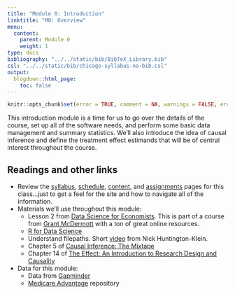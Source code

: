 ```yaml
---
title: "Module 0: Introduction"
linktitle: "M0: Overview"
menu:
  content:
    parent: Module 0
    weight: 1
type: docs
bibliography: "../../static/bib/BibTeX_Library.bib"
csl: "../../static/bib/chicago-syllabus-no-bib.csl"
output:
  blogdown::html_page:
    toc: false
---
```


```r
knitr::opts_chunk$set(error = TRUE, comment = NA, warnings = FALSE, errors = FALSE, messages = FALSE, tidy = FALSE, echo = FALSE)
```

This introduction module is a time for us to go over the details of the course, set up all of the software needs, and perform some basic data management and summary statistics. We'll also introduce the idea of causal inference and define the treatment effect estimands that will be of central interest throughout the course.

## Readings and other links

- Review the [syllabus](/syllabus/), [schedule](/schedule/), [content](/content/), and [assignments](/assignment/) pages for this class...just to get a feel for the site and how to navigate all of the information.
- <i class="fas fa-book"></i> Materials we'll use throughout this module:
    - Lesson 2 from [Data Science for Economists](https://github.com/uo-ec607/lectures). This is part of a course from [Grant McDermott](https://grantmcdermott.com/) with a ton of great online resources.
    - [R for Data Science](https://r4ds.had.co.nz/)
    - Understand filepaths. Short [video](https://youtu.be/NG7Y0kkGR8g) from Nick Huntington-Klein.
    - Chapter 5 of [Causal Inference: The Mixtape](https://mixtape.scunning.com/)
    - Chapter 14 of [The Effect: An Introduction to Research Design and Causality](https://theeffectbook.net/)
- <i class="fa fa-database"></i> Data for this module:
    - Data from [Gapminder](https://www.gapminder.org/)
    - [Medicare Advantage](https://github.com/imccart-class/ma) repository

